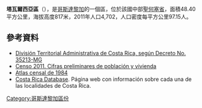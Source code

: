 '''塔瓦爾西亞區'''（{{lang-es|Tabarcia}}），是[[哥斯達黎加|哥斯達黎加]]的一個區，位於該國中部[[聖何塞省_(哥斯達黎加)|聖何塞省]]，面積48.40平方公里，海拔高度817米，2011年人口4,702，人口密度每平方公里97.15人。

==參考資料==
*[https://web.archive.org/web/20150924020342/http://www.gaceta.go.cr/pub/2009/05/26/COMP_26_05_2009.pdf División Territorial Administrativa de Costa Rica, según Decreto No. 35213-MG]
*[http://www.inec.go.cr/A/MS/Censos/Censo%202011/Cifras%20preliminares/01.%20Cifras%20preliminares%20de%20Poblaci%C3%B3n%20y%20Vivienda.pdf Censo 2011. Cifras preliminares de población y vivienda]{{dead link|date=2017年12月 |bot=InternetArchiveBot |fix-attempted=yes }}
*[http://ccp.ucr.ac.cr/bvp/mapoteca/CostaRica/generales/atlas_cantonal_1984/08-Mora.pdf Atlas censal de 1984] {{Wayback|url=http://ccp.ucr.ac.cr/bvp/mapoteca/CostaRica/generales/atlas_cantonal_1984/08-Mora.pdf |date=20131107134602 }}
* [https://web.archive.org/web/20150923210850/http://www.costaricadatabase.com/crdb/city.asp?action=2&q=TABARCIA&b=MORA&p=1 Costa Rica Database]. Página web con información sobre cada una de las localidades de Costa Rica.

{{CostaRica-geo-stub}}
[[Category:哥斯達黎加區份|Category:哥斯達黎加區份]]